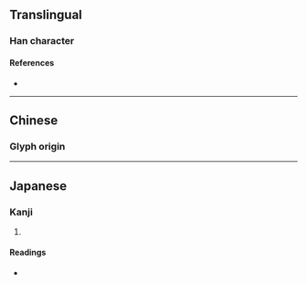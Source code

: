 {{character info/new}}
{{also|望}}
==Translingual==

===Han character===
{{Han char|rn=74|rad=月|as=10|sn=14|four=77104|canj=SBHG|ids=⿱⿰臣月王}}

====References====
* {{Han ref|kx=0506.240|dkj=14391|dj=0887.160|hdz=32101.040|uh=6722|ud=26402|bh=E1FB|bd=57851}}

----

==Chinese==
{{zh-forms}}

===Glyph origin===
{{Han etym}}

{{zh-see|望|v}}

----

==Japanese==

===Kanji===
{{ja-kanji|grade=|rs=月10}}

# {{defn|lang=ja|sort=月10}}

====Readings====
* {{ja-readings|on=[[ぼう]] (bō), [[もう]] (mō)|kun=[[もちづき]] (mochizuki)}}